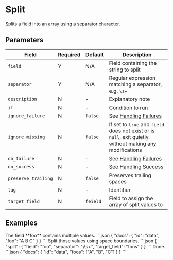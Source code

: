 # Split

<Synopsis>
Splits a field into an array using a separator character.
</Synopsis>

## Parameters

|Field|Required|Default|Description|
|---|---|---|---|
|`field`|Y|N/A|Field containing the string to split|
|`separator`|Y|N/A|Regular expression matching a separator, e.g. `\s+`|
|`description`|N|-|Explanatory note|
|`if`|N|-|Condition to run|
|`ignore_failure`|N|`false`|See [Handling Failures](../handling-failures.mdx)|
|`ignore_missing`|N|`false`|If set to `true` and `field` does not exist or is `null`, exit quietly without making any modifications|
|`on_failure`|N|-|See [Handling Failures](../handling-failures.mdx)|
|`on_success`|N|-|See [Handling Success](../handling-success.mdx)|
|`preserve_trailing`|N|`false`|Preserves trailing spaces|
|`tag`|N|-|Identifier|
|`target_field`|N|`feield`|Field to assign the array of split values to|

## Examples

<Example>
   <Description>
      The field **foo** contains multiple values.
   </Description>
   <SampleCode>
      ```json
      {
         "docs": {
            "id": "data",
            "foo": "A B C"
         }
      }
      ```
   </SampleCode>

   <Description>
      Split those values using space boundaries.
   </Description>
   <SampleCode>
      ```json
      {
         "split": {
            "field": "foo",
            "separator": "\\s+",
            "target_field": "foos"
         }
      }
      ```
   </SampleCode>
   <Description>
      Done.
   </Description>
   <SampleCode>
      ```json
      {
         "docs": {
            "id": "data",
            "foos": ["A", "B", "C"]
         }
      }
      ```
   </SampleCode>
</Example>
